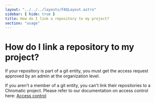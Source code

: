 ```yaml
---
layout: "../../../layouts/FAQLayout.astro"
sidebar: { hide: true }
title: How do I link a repository to my project?
section: "usage"
---
```


# How do I link a repository to my project?

If your repository is part of a git entity, you must get the access request approved by an admin at the organization level.

If you aren't a member of a git entity, you can't link their repositories to a Chromatic project. Please refer to our documentation on access control here: [Access control](/docs/access/#access-control)
